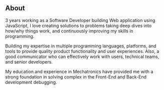 ## About
3 years working as a Software Developer building Web application using JavaScript, I love creating solutions to problems taking deep dives into how/why things work, and continuously improving my skills in programming.

Building my expertise in multiple programming languages, platforms, and tools to provide quality product functionality and user experiences. Also, a good communicator who can effectively work with users, technical teams, and senior developers.

 My education and experience in Mechatronics have provided me with a strong foundation in solving complex in the Front-End and Back-End development debugging.


